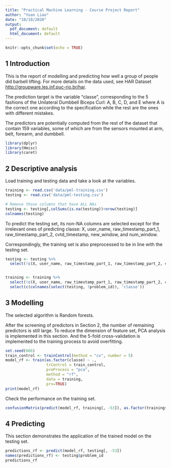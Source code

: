 ```yaml
---
title: "Practical Machine Learning - Course Project Report"
author: "Yuan Liao"
date: "10/10/2020"
output:
  pdf_document: default
  html_document: default
---
```


```r
knitr::opts_chunk$set(echo = TRUE)
```

## 1 Introduction

This is the report of modelling and predicting how well a group of people did barbell lifting. For more details on the data used, see HAR Dataset <http://groupware.les.inf.puc-rio.br/har>.

The prediction target is the variable "classe", corresponding to the 5 fashions of the Unilateral Dumbbell Biceps Curl: A, B, C, D, and E where A is the correct one according to the specification while the rest are the ones with different mistakes.

The predictors are potentially computed from the rest of the dataset that contain 159 variables, some of which are from the sensors mounted at arm, belt, forearm, and dumbbell.

```r
library(dplyr)
library(Hmisc)
library(caret)
```

## 2 Descriptive analysis

Load training and testing data and take a look at the variables.
```r
training <- read.csv('data/pml-training.csv')
testing <- read.csv('data/pml-testing.csv')

# Remove those columns that have ALL NAs
testing <- testing[,colSums(is.na(testing))<nrow(testing)]
colnames(testing)
```
To predict the testing set, its non-NA columns are selected except for the irrelevant ones of predicting classe: X, user_name, raw_timestamp_part_1, raw_timestamp_part_2, cvtd_timestamp, new_window, and num_window.

Correspondingly, the training set is also preprocessed to be in line with the testing set.

```r
testing <- testing %>%
  select(!c(X, user_name, raw_timestamp_part_1, raw_timestamp_part_2, cvtd_timestamp, new_window, num_window))


training <- training %>%
  select(!c(X, user_name, raw_timestamp_part_1, raw_timestamp_part_2, cvtd_timestamp, new_window, num_window)) %>%
  select(c(colnames(select(testing, !problem_id)), 'classe'))
```

## 3 Modelling
The selected algorithm is Random forests.

After the screening of predictors in Section 2, the number of remaining predictors is still large. To reduce the dimension of feature set, PCA analysis is implemented in this section. And the 5-fold cross-validation is implemented to the training process to avoid overfitting.

```r
set.seed(666)
train_control <- trainControl(method = "cv", number = 5)
model_rf <- train(as.factor(classe) ~ .,
                  trControl = train_control,
                  preProcess = "pca",
                  method = "rf",
                  data = training,
                  prx=TRUE)
print(model_rf)

```
Check the performance on the training set.

```r
confusionMatrix(predict(model_rf, training[, -53]), as.factor(training$classe))

```

## 4 Predicting
This section demonstrates the application of the trained model on the testing set.
```r
predictions_rf <- predict(model_rf, testing[, -53])
names(predictions_rf) <- testing$problem_id
predictions_rf
```